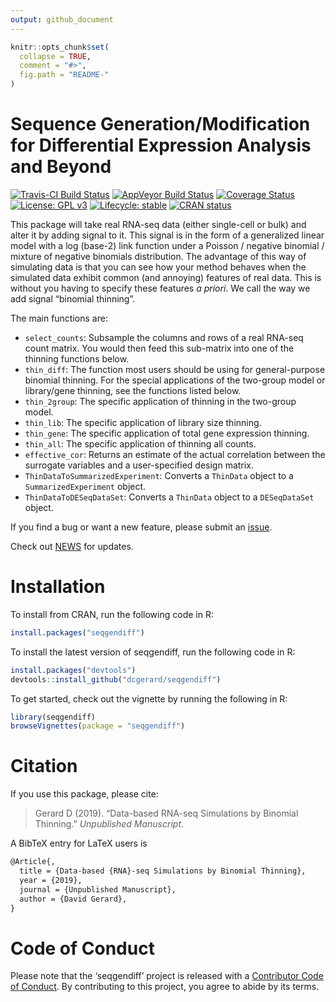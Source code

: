 ```yaml
---
output: github_document
---
```


<!-- README.md is generated from README.Rmd. Please edit that file -->

```r
knitr::opts_chunk$set(
  collapse = TRUE,
  comment = "#>",
  fig.path = "README-"
)
```

# Sequence Generation/Modification for Differential Expression Analysis and Beyond

[![Travis-CI Build Status](https://travis-ci.org/dcgerard/seqgendiff.svg?branch=master)](https://travis-ci.org/dcgerard/seqgendiff)
[![AppVeyor Build Status](https://ci.appveyor.com/api/projects/status/github/dcgerard/seqgendiff?branch=master&svg=true)](https://ci.appveyor.com/project/dcgerard/seqgendiff)
[![Coverage Status](https://img.shields.io/codecov/c/github/dcgerard/seqgendiff/master.svg)](https://codecov.io/github/dcgerard/seqgendiff?branch=master)
[![License: GPL v3](https://img.shields.io/badge/License-GPL%20v3-blue.svg)](http://www.gnu.org/licenses/gpl-3.0)
[![Lifecycle: stable](https://img.shields.io/badge/lifecycle-stable-brightgreen.svg)](https://www.tidyverse.org/lifecycle/#stable)
[![CRAN status](https://www.r-pkg.org/badges/version/seqgendiff)](https://cran.r-project.org/package=seqgendiff)

This package will take real RNA-seq data (either single-cell or bulk) and alter
it by adding signal to it. This signal is in the form of a generalized linear 
model with a log (base-2) link function under a Poisson / negative binomial / 
mixture of negative binomials distribution. The advantage of this way of
simulating data is that you can see how your method behaves when the simulated
data exhibit common (and annoying) features of real data. This is without you
having to specify these features *a priori*. We call the way we add signal
"binomial thinning".

The main functions are:

- `select_counts`: Subsample the columns and rows of a real RNA-seq count 
  matrix. You would then feed this sub-matrix into one of the thinning 
  functions below.
- `thin_diff`: The function most users should be using for general-purpose 
  binomial thinning. For the special applications of the two-group model or 
  library/gene thinning, see the functions listed below.
- `thin_2group`: The specific application of thinning in the two-group model.
- `thin_lib`: The specific application of library size thinning.
- `thin_gene`: The specific application of total gene expression thinning.
- `thin_all`: The specific application of thinning all counts.
- `effective_cor`: Returns an estimate of the actual correlation between 
  the surrogate variables and a user-specified design matrix.
- `ThinDataToSummarizedExperiment`: Converts a `ThinData` object to a 
  `SummarizedExperiment` object.
- `ThinDataToDESeqDataSet`: Converts a `ThinData` object to a `DESeqDataSet`
  object.

If you find a bug or want a new feature, please submit an 
[issue](http://github.com/dcgerard/seqgendiff/issues).

Check out [NEWS](NEWS.md) for updates.

# Installation
To install from CRAN, run the following code in R:
```r
install.packages("seqgendiff")
```

To install the latest version of seqgendiff, run the following code in R:
```r
install.packages("devtools")
devtools::install_github("dcgerard/seqgendiff")
```

To get started, check out the vignette by running the following in R:
```r
library(seqgendiff)
browseVignettes(package = "seqgendiff")
```

# Citation

If you use this package, please cite:

> Gerard D (2019). "Data-based RNA-seq Simulations by Binomial Thinning." _Unpublished Manuscript_.

A BibTeX entry for LaTeX users is
```tex
@Article{,
  title = {Data-based {RNA}-seq Simulations by Binomial Thinning},
  year = {2019},
  journal = {Unpublished Manuscript},
  author = {David Gerard},
}
```

# Code of Conduct

Please note that the 'seqgendiff' project is released with a 
[Contributor Code of Conduct](CODE_OF_CONDUCT.md). By contributing to this
project, you agree to abide by its terms.


